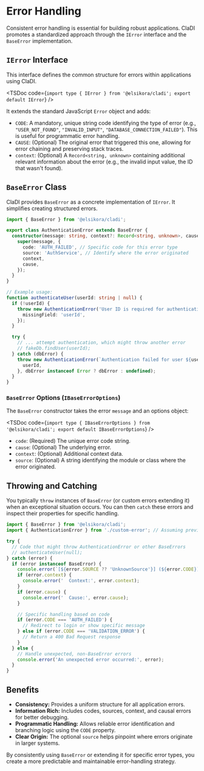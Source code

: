 
# Error Handling

Consistent error handling is essential for building robust applications. ClaDI promotes a standardized approach through the `IError` interface and the `BaseError` implementation.

## `IError` Interface

This interface defines the common structure for errors within applications using ClaDI.

<TSDoc code={`import type { IError } from '@elsikora/cladi'; export default IError`} />

It extends the standard JavaScript `Error` object and adds:

-   `CODE`: A mandatory, unique string code identifying the type of error (e.g., `"USER_NOT_FOUND"`, `"INVALID_INPUT"`, `"DATABASE_CONNECTION_FAILED"`). This is useful for programmatic error handling.
-   `CAUSE`: (Optional) The original error that triggered this one, allowing for error chaining and preserving stack traces.
-   `context`: (Optional) A `Record<string, unknown>` containing additional relevant information about the error (e.g., the invalid input value, the ID that wasn't found).

## `BaseError` Class

ClaDI provides `BaseError` as a concrete implementation of `IError`. It simplifies creating structured errors.

```typescript filename="src/custom-error.ts" copy
import { BaseError } from '@elsikora/cladi';

export class AuthenticationError extends BaseError {
  constructor(message: string, context?: Record<string, unknown>, cause?: Error) {
    super(message, {
      code: 'AUTH_FAILED', // Specific code for this error type
      source: 'AuthService', // Identify where the error originated
      context,
      cause,
    });
  }
}

// Example usage:
function authenticateUser(userId: string | null) {
  if (!userId) {
    throw new AuthenticationError('User ID is required for authentication.', {
      missingField: 'userId',
    });
  }

  try {
    // ... attempt authentication, which might throw another error
    // fakeDb.findUser(userId);
  } catch (dbError) {
    throw new AuthenticationError(`Authentication failed for user ${userId}`, {
      userId,
    }, dbError instanceof Error ? dbError : undefined);
  }
}
```

### `BaseError` Options (`IBaseErrorOptions`)

The `BaseError` constructor takes the error `message` and an options object:

<TSDoc code={`import type { IBaseErrorOptions } from '@elsikora/cladi'; export default IBaseErrorOptions`} />

-   `code`: (Required) The unique error code string.
-   `cause`: (Optional) The underlying error.
-   `context`: (Optional) Additional context data.
-   `source`: (Optional) A string identifying the module or class where the error originated.

## Throwing and Catching

You typically `throw` instances of `BaseError` (or custom errors extending it) when an exceptional situation occurs. You can then `catch` these errors and inspect their properties for specific handling.

```typescript filename="src/error-handling.ts" copy
import { BaseError } from '@elsikora/cladi';
import { AuthenticationError } from './custom-error'; // Assuming previous example

try {
  // Code that might throw AuthenticationError or other BaseErrors
  // authenticateUser(null);
} catch (error) {
  if (error instanceof BaseError) {
    console.error(`[${error.SOURCE ?? 'UnknownSource'}] (${error.CODE}): ${error.message}`);
    if (error.context) {
      console.error('  Context:', error.context);
    }
    if (error.cause) {
      console.error('  Cause:', error.cause);
    }

    // Specific handling based on code
    if (error.CODE === 'AUTH_FAILED') {
      // Redirect to login or show specific message
    } else if (error.CODE === 'VALIDATION_ERROR') {
      // Return a 400 Bad Request response
    }
  } else {
    // Handle unexpected, non-BaseError errors
    console.error('An unexpected error occurred:', error);
  }
}
```

## Benefits

-   **Consistency:** Provides a uniform structure for all application errors.
-   **Information Rich:** Includes codes, sources, context, and causal errors for better debugging.
-   **Programmatic Handling:** Allows reliable error identification and branching logic using the `CODE` property.
-   **Clear Origin:** The optional `source` helps pinpoint where errors originate in larger systems.

By consistently using `BaseError` or extending it for specific error types, you create a more predictable and maintainable error-handling strategy. 
